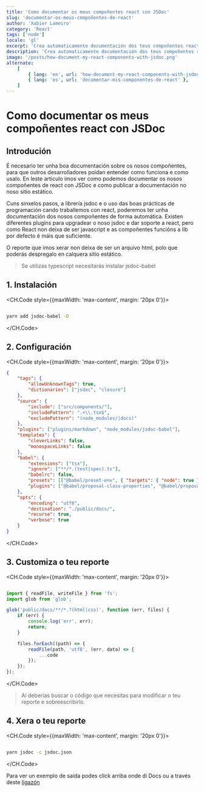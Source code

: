 ```yaml
---
title: 'Como documentar os meus compoñentes react con JSDoc'
slug: 'documentar-os-meus-compoñentes-de-react'
author: 'Xabier Lameiro'
category: 'React'
tags: ['node']
locale: 'gl'
excerpt: 'Crea automaticamente documentación dos teus compoñentes react con jsdoc e publícaa no teu sitio estático'
description: 'Crea automaticamente documentación dos teus compoñentes react con jsdoc e publícaa no teu sitio estático'
image: '/posts/how-document-my-react-components-with-jsdoc.png'
alternate:
    [
        { lang: 'en', url: 'how-document-my-react-components-with-jsdoc' },
        { lang: 'es', url: 'documentar-mis-componentes-de-react' },
    ]
---
```


# Como documentar os meus compoñentes react con JSDoc

<Date date="01-16-2023" />

<GoogleAdsense slot="6172794554" horizontal />

## Introdución

É necesario ter unha boa documentación sobre os nosos compoñentes, para que outros desarrolladores poidan entender como funciona e como usalo. En leste articulo imos ver como podemos documentar os nosos compoñentes de react con JSDoc e como publicar a documentación no noso sitio estático.

Cuns sinxelos pasos, a librería jsdoc e o uso das boas prácticas de programación cando traballemos con react, poderemos ter unha documentación dos nosos compoñentes de forma automática. Existen diferentes plugins para upgradear o noso jsdoc e dar soporte a react, pero como React non deixa de ser javascript e as compoñentes funcións a lib por defecto é máis que suficiente.

O reporte que imos xerar non deixa de ser un arquivo html, polo que poderás despregalo en calquera sitio estático.

> Se utilizas typescript necesitarás instalar jsdoc-babel

## 1. Instalación

<CH.Code style={{maxWidth: 'max-content', margin: '20px 0'}}>

```bash

yarn add jsdoc-babel -D

```

</CH.Code>

## 2. Configuración

<CH.Code style={{maxWidth: 'max-content', margin: '20px 0'}}>

```json jsdoc.json
{
    "tags": {
        "allowUnknownTags": true,
        "dictionaries": ["jsdoc", "closure"]
    },
    "source": {
        "include": ["src/components/"],
        "includePattern": ".+\\.tsx$",
        "excludePattern": "(node_modules/|docs)"
    },
    "plugins": ["plugins/markdown", "node_modules/jsdoc-babel"],
    "templates": {
        "cleverLinks": false,
        "monospaceLinks": false
    },
    "babel": {
        "extensions": ["tsx"],
        "ignore": ["**/*.(test|spec).ts"],
        "babelrc": false,
        "presets": [["@babel/preset-env", { "targets": { "node": true } }], "@babel/preset-typescript"],
        "plugins": ["@babel/proposal-class-properties", "@babel/proposal-object-rest-spread"]
    },
    "opts": {
        "encoding": "utf8",
        "destination": "./public/docs/",
        "recurse": true,
        "verbose": true
    }
}
```

</CH.Code>

## 3. Customiza o teu reporte

<CH.Code style={{maxWidth: 'max-content', margin: '20px 0'}}>

```js custom-docs.js mark=13

import { readFile, writeFile } from 'fs';
import glob from 'glob';

glob('public/docs/**/*.?(html|css)', function (err, files) {
    if (err) {
        console.log('err', err);
        return;
    }

    files.forEach((path) => {
        readFile(path, 'utf8', (err, data) => {
            ...code
        });
    });
});


```

</CH.Code>

> Aí deberías buscar o código que necesitas para modificar o teu reporte e sobreescribirlo.

## 4. Xera o teu reporte

<CH.Code style={{maxWidth: 'max-content', margin: '20px 0'}}>

```bash

yarn jsdoc -c jsdoc.json

```

</CH.Code>

Para ver un exemplo de saída podes click arriba onde di Docs ou a través deste [ligazón](https://xabierlameiro.com/docs 'Link to my docs')
